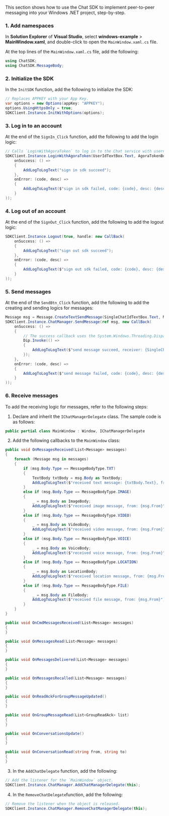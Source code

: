 <PlatformWrapper platform="windows">

This section shows how to use the Chat SDK to implement peer-to-peer messaging into your Windows .NET project, step-by-step.

### 1. Add namespaces

In **Solution Explorer** of **Visual Studio**, select **windows-example** > **MainWindow.xaml**, and double-click to open the `MainWindow.xaml.cs` file.

At the top lines of the `MainWindow.xaml.cs` file, add the following:

```c#
using ChatSDK;
using ChatSDK.MessageBody;
```

### 2. Initialize the SDK

In the `InitSDK` function, add the following to initialize the SDK:

```c#
// Replaces APPKEY with your App Key.
var options = new Options(appKey: "APPKEY");
options.UsingHttpsOnly = true;
SDKClient.Instance.InitWithOptions(options);
```

### 3. Log in to an account

At the end of the `SignIn_Click` function, add the following to add the login logic:

```c#
// Calls `LoginWithAgoraToken` to log in to the Chat service with username and Agora token.
SDKClient.Instance.LoginWithAgoraToken(UserIdTextBox.Text, AgoraTokenBox.Text, handle: new CallBack(
    onSuccess: () =>
    {
        AddLogToLogText("sign in sdk succeed");
    },
    onError: (code, desc) =>
    {
        AddLogToLogText($"sign in sdk failed, code: {code}, desc: {desc}");
    }
));
```

### 4. Log out of an account

At the end of the `SignOut_Click` function, add the following to add the logout logic:

```c#
SDKClient.Instance.Logout(true, handle: new CallBack(
    onSuccess: () =>
    {
        AddLogToLogText("sign out sdk succeed");
    },
    onError: (code, desc) =>
    {
        AddLogToLogText($"sign out sdk failed, code: {code}, desc: {desc}");
    }
));
```

### 5. Send messages

At the end of the `SendBtn_Click` function, add the following to add the creating and sending logics for messages:

```c#
Message msg = Message.CreateTextSendMessage(SingleChatIdTextBox.Text, MessageContentTextBox.Text);
SDKClient.Instance.ChatManager.SendMessage(ref msg, new CallBack(
    onSuccess: () =>
    {
        // The success callback uses the System.Windows.Threading.Dispatcher to invoke UI elements `SingleChatIdTextBox.Text` and `MessageContentTextBox.Text`.
        Dip.Invoke(() =>
        {
            AddLogToLogText($"send message succeed, receiver: {SingleChatIdTextBox.Text},  message: {MessageContentTextBox.Text}");
        });
    },
    onError: (code, desc) =>
    {
        AddLogToLogText($"send message failed, code: {code}, desc: {desc}");
    }
));
```

### 6. Receive messages

To add the receiving logic for messages, refer to the following steps:

1. Declare and inherit the `IChatManagerDelegate` class. The sample code is as follows:

```c#
public partial class MainWindow : Window, IChatManagerDelegate
```

2. Add the following callbacks to the `MainWindow` class:

```c#
public void OnMessagesReceived(List<Message> messages)
{
    foreach (Message msg in messages)
    {
        if (msg.Body.Type == MessageBodyType.TXT)
        {
            TextBody txtBody = msg.Body as TextBody;
            AddLogToLogText($"received text message: {txtBody.Text}, from: {msg.From}");
        }
        else if (msg.Body.Type == MessageBodyType.IMAGE)
        {
            _ = msg.Body as ImageBody;
            AddLogToLogText($"received image message, from: {msg.From}");
        }
        else if (msg.Body.Type == MessageBodyType.VIDEO)
        {
            _ = msg.Body as VideoBody;
            AddLogToLogText($"received video message, from: {msg.From}");
        }
        else if (msg.Body.Type == MessageBodyType.VOICE)
        {
            _ = msg.Body as VoiceBody;
            AddLogToLogText($"received voice message, from: {msg.From}");
        }
        else if (msg.Body.Type == MessageBodyType.LOCATION)
        {
            _ = msg.Body as LocationBody;
            AddLogToLogText($"received location message, from: {msg.From}");
        }
        else if (msg.Body.Type == MessageBodyType.FILE)
        {
            _ = msg.Body as FileBody;
            AddLogToLogText($"received file message, from: {msg.From}");
        }
    }
}

public void OnCmdMessagesReceived(List<Message> messages)
{
}

public void OnMessagesRead(List<Message> messages)
{
}

public void OnMessagesDelivered(List<Message> messages)
{
}

public void OnMessagesRecalled(List<Message> messages)
{
}

public void OnReadAckForGroupMessageUpdated()
{
}

public void OnGroupMessageRead(List<GroupReadAck> list)
{
}

public void OnConversationsUpdate()
{
}

public void OnConversationRead(string from, string to)
{
}
```

3. In the `AddChatDelegate` function, add the following:

```c#
// Add the listener for the `MainWindow` object.
SDKClient.Instance.ChatManager.AddChatManagerDelegate(this);
```

4. In the `RemoveChatDelegate`function, add the following:

```c#
// Remove the listener when the object is released.
SDKClient.Instance.ChatManager.RemoveChatManagerDelegate(this);
```	

<a name="test"></a>

</PlatformWrapper>